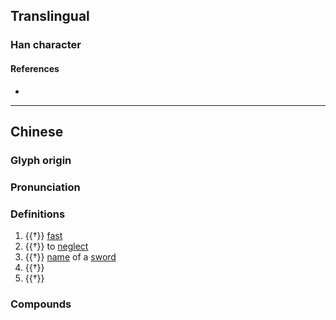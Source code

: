 {{also|㫚}}
{{character info}}
==Translingual==

===Han character===
{{Han char|rn=73|rad=曰|as=04|sn=8|four=27602|canj=PHA,XPHA|ids=⿱勿曰}}

====References====
* {{Han ref|kx=0492.020|dkj=14287|hdz=21493.020|uh=66F6|ud=26358|bh=CCD1|bd=52433}}

----

==Chinese==
{{zh-forms}}

===Glyph origin===
{{Han etym}}

===Pronunciation===
{{zh-pron
|m=hū
|c=fat1
|mc=y
|oc=y
|ma=
|cat=adv,v,n
}}

===Definitions===
{{zh-hanzi}}

# {{†}} [[fast]]
# {{†}} {{zh-alt-lb|忽}} to [[neglect]]
# {{†}} [[name]] of a [[sword]]
# {{†}} {{zh-alt-form|笏}}
# {{†}} {{zh-alt-form|昒}}

===Compounds===
{{zh-der|怳曶|曶鼎|曶怳}}